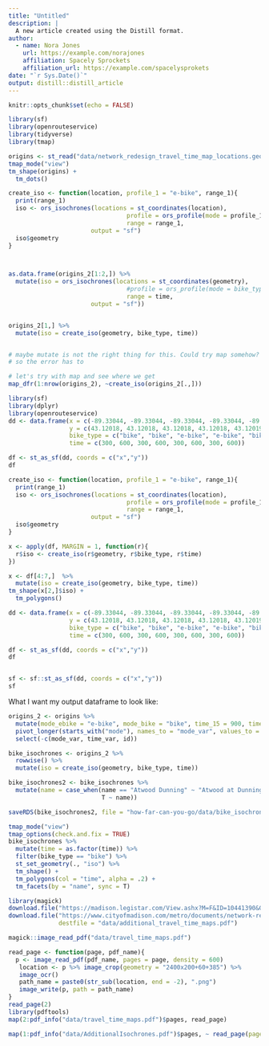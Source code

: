 ```yaml
---
title: "Untitled"
description: |
  A new article created using the Distill format.
author:
  - name: Nora Jones 
    url: https://example.com/norajones
    affiliation: Spacely Sprockets
    affiliation_url: https://example.com/spacelysprokets
date: "`r Sys.Date()`"
output: distill::distill_article
---
```


```r
knitr::opts_chunk$set(echo = FALSE)
```

```r
library(sf)
library(openrouteservice)
library(tidyverse)
library(tmap)
```

```r
origins <- st_read("data/network_redesign_travel_time_map_locations.geojson")
tmap_mode("view")
tm_shape(origins) +
  tm_dots()

create_iso <- function(location, profile_1 = "e-bike", range_1){
  print(range_1)
  iso <- ors_isochrones(locations = st_coordinates(location), 
                                 profile = ors_profile(mode = profile_1),
                                 range = range_1,
                       output = "sf")
  iso$geometry
}



as.data.frame(origins_2[1:2,]) %>% 
  mutate(iso = ors_isochrones(locations = st_coordinates(geometry), 
                                 #profile = ors_profile(mode = bike_type),
                                 range = time,
                       output = "sf"))


origins_2[1,] %>% 
  mutate(iso = create_iso(geometry, bike_type, time))


# maybe mutate is not the right thing for this. Could try map somehow? But mutate should work!!!
# so the error has to 

# let's try with map and see where we get
map_dfr(1:nrow(origins_2), ~create_iso(origins_2[.,]))

library(sf)
library(dplyr)
library(openrouteservice)
dd <- data.frame(x = c(-89.33044, -89.33044, -89.33044, -89.33044, -89.55, -89.55, -89.55, -89.55),
                 y = c(43.12018, 43.12018, 43.12018, 43.12018, 43.12019, 43.12019, 43.12019, 43.12019),
                 bike_type = c("bike", "bike", "e-bike", "e-bike", "bike", "bike", "e-bike", "e-bike"),
                 time = c(300, 600, 300, 600, 300, 600, 300, 600))

df <- st_as_sf(dd, coords = c("x","y"))
df

create_iso <- function(location, profile_1 = "e-bike", range_1){
  print(range_1)
  iso <- ors_isochrones(locations = st_coordinates(location), 
                                 profile = ors_profile(mode = profile_1),
                                 range = range_1,
                       output = "sf")
  iso$geometry
}

x <- apply(df, MARGIN = 1, function(r){
  r$iso <- create_iso(r$geometry, r$bike_type, r$time)
})

x <- df[4:7,]  %>% 
  mutate(iso = create_iso(geometry, bike_type, time))
tm_shape(x[2,]$iso) +
  tm_polygons()

dd <- data.frame(x = c(-89.33044, -89.33044, -89.33044, -89.33044, -89.33045, -89.33045, -89.33045, -89.33045),
                 y = c(43.12018, 43.12018, 43.12018, 43.12018, 43.12019, 43.12019, 43.12019, 43.12019),
                 bike_type = c("bike", "bike", "e-bike", "e-bike", "bike", "bike", "e-bike", "e-bike"),
                 time = c(300, 600, 300, 600, 300, 600, 300, 600))

df <- st_as_sf(dd, coords = c("x","y"))
df


sf <- sf::st_as_sf(dd, coords = c("x","y"))
sf

```

What I want my output dataframe to look like:

```r
origins_2 <- origins %>% 
  mutate(mode_ebike = "e-bike", mode_bike = "bike", time_15 = 900, time_30 = 1800, time_45 = 2700) %>% 
  pivot_longer(starts_with("mode"), names_to = "mode_var", values_to = "bike_type") %>% pivot_longer(starts_with("time_"), names_to = "time_var", values_to = "time") %>% 
  select(-c(mode_var, time_var, id))

```
```r
bike_isochrones <- origins_2 %>% 
  rowwise() %>% 
  mutate(iso = create_iso(geometry, bike_type, time))

bike_isochrones2 <- bike_isochrones %>% 
  mutate(name = case_when(name == "Atwood Dunning" ~ "Atwood at Dunning",
                          T ~ name))

saveRDS(bike_isochrones2, file = "how-far-can-you-go/data/bike_isochrones.RDS")

tmap_mode("view")
tmap_options(check.and.fix = TRUE)
bike_isochrones %>% 
  mutate(time = as.factor(time)) %>% 
  filter(bike_type == "bike") %>% 
  st_set_geometry(., "iso") %>% 
  tm_shape() +
  tm_polygons(col = "time", alpha = .2) +
  tm_facets(by = "name", sync = T)
```



```r
library(magick)
download.file("https://madison.legistar.com/View.ashx?M=F&ID=10441390&GUID=ECA1CC37-55E7-48B3-9B26-37D4A6ADF11C", destfile = "data/travel_time_maps.pdf", mode = "wb")
download.file("https://www.cityofmadison.com/metro/documents/network-redesign/AdditionalIsochrones.pdf",
              destfile = "data/additional_travel_time_maps.pdf")
```

```r
magick::image_read_pdf("data/travel_time_maps.pdf")

read_page <- function(page, pdf_name){
  p <- image_read_pdf(pdf_name, pages = page, density = 600)
   location <- p %>% image_crop(geometry = "2400x200+60+385") %>% 
   image_ocr()
   path_name = paste0(str_sub(location, end = -2), ".png")
   image_write(p, path = path_name)
}
read_page(2)
library(pdftools)
map(2:pdf_info("data/travel_time_maps.pdf")$pages, read_page)

map(1:pdf_info("data/AdditionalIsochrones.pdf")$pages, ~ read_page(page = ., pdf_name = "data/AdditionalIsochrones.pdf"))

```



